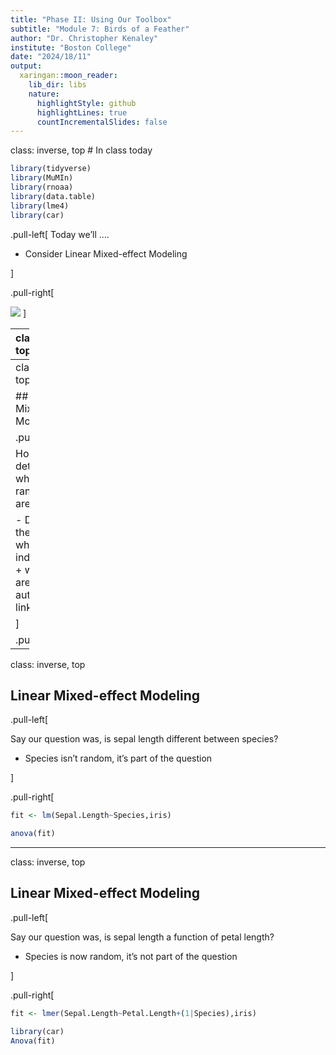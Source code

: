 ```yaml
---
title: "Phase II: Using Our Toolbox"
subtitle: "Module 7: Birds of a Feather"
author: "Dr. Christopher Kenaley"
institute: "Boston College"
date: "2024/18/11"
output:
  xaringan::moon_reader:
    lib_dir: libs
    nature:
      highlightStyle: github
      highlightLines: true
      countIncrementalSlides: false
---
```

class: inverse, top
# In class today 

```r


library(tidyverse)
library(MuMIn)
library(rnoaa)
library(data.table)
library(lme4)
library(car)

```

<!-- Add icon library -->
<link rel="stylesheet" href="https://cdnjs.cloudflare.com/ajax/libs/font-awesome/5.14.0/css/all.min.css">


.pull-left[
Today we'll ....

- Consider Linear Mixed-effect Modeling


]

.pull-right[

![](https://upload.wikimedia.org/wikipedia/commons/thumb/1/12/Mixedandfixedeffects.jpg/692px-Mixedandfixedeffects.jpg)
]






---
class: inverse, top
<!-- slide 1 -->

## Linear Mixed-effect Modeling

.pull-left[


- Other models assume independence of data
- LME included fixed and random effects
- Often termed repeated measures
- Same model formulae, but
  + `+(1|random_effect)`


]

.pull-right[
```r
iris %>% group_by(Species) %>% summarise_all(.funs = mean)
``` 
]
  
  


---
class: inverse, top
<!-- slide 1 -->

## Linear Mixed-effect Modeling

.pull-left[

How do a determine what fixed and random effects are?

- Depends on the question
  + what is independent?
  + what data are dependent, autocorrelated, linked, etc.?


]

.pull-right[
```r
iris %>% group_by(Species) %>% summarise_all(.funs = mean)
``` 

---
class: inverse, top
<!-- slide 1 -->

## Linear Mixed-effect Modeling

.pull-left[

Say our question was, is sepal length different between species?

- Species isn't random, it's part of the question



]

.pull-right[
```r
fit <- lm(Sepal.Length~Species,iris)

anova(fit)
``` 


---
class: inverse, top
<!-- slide 1 -->

## Linear Mixed-effect Modeling

.pull-left[

Say our question was, is sepal length a function of petal length?

- Species is now random, it's not part of the question



]

.pull-right[
```r
fit <- lmer(Sepal.Length~Petal.Length+(1|Species),iris)

library(car)
Anova(fit)
``` 

  



